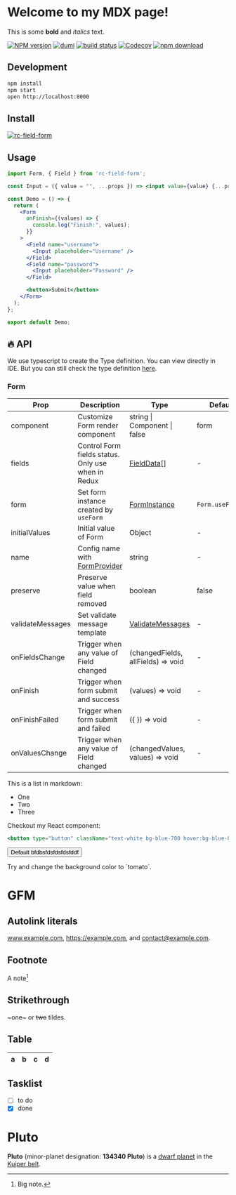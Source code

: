 # Welcome to my MDX page!
 
This is some **bold** and _italics_ text.


[![NPM version][npm-image]][npm-url] [![dumi](https://img.shields.io/badge/docs%20by-dumi-blue?style=flat-square)](https://github.com/umijs/dumi) [![build status][github-actions-image]][github-actions-url] [![Codecov][codecov-image]][codecov-url] [![npm download][download-image]][download-url]

[npm-image]: http://img.shields.io/npm/v/rc-field-form.svg?style=flat-square
[npm-url]: http://npmjs.org/package/rc-field-form
[github-actions-image]: https://github.com/react-component/field-form/workflows/CI/badge.svg
[github-actions-url]: https://github.com/react-component/field-form/actions
[codecov-image]: https://img.shields.io/codecov/c/github/react-component/field-form/master.svg?style=flat-square
[codecov-url]: https://codecov.io/gh/react-component/field-form/branch/master
[download-image]: https://img.shields.io/npm/dm/rc-field-form.svg?style=flat-square
[download-url]: https://npmjs.org/package/rc-field-form

## Development

```bash
npm install
npm start
open http://localhost:8000
```

## Install

[![rc-field-form](https://nodei.co/npm/rc-field-form.png)](https://npmjs.org/package/rc-field-form)


## Usage

```jsx | pure
import Form, { Field } from 'rc-field-form';

const Input = ({ value = "", ...props }) => <input value={value} {...props} />;

const Demo = () => {
  return (
    <Form
      onFinish={(values) => {
        console.log("Finish:", values);
      }}
    >
      <Field name="username">
        <Input placeholder="Username" />
      </Field>
      <Field name="password">
        <Input placeholder="Password" />
      </Field>

      <button>Submit</button>
    </Form>
  );
};

export default Demo;
```



## 🔥 API

We use typescript to create the Type definition. You can view directly in IDE. But you can still check the type definition [here](https://github.com/react-component/field-form/blob/master/src/interface.ts).

### Form

| Prop             | Description                                        | Type                                         | Default          |
| ---------------- | -------------------------------------------------- | -------------------------------------------- | ---------------- |
| component        | Customize Form render component                    | string \| Component \| false                 | form             |
| fields           | Control Form fields status. Only use when in Redux | [FieldData](#fielddata)[]                    | -                |
| form             | Set form instance created by `useForm`             | [FormInstance](#useform)                     | `Form.useForm()` |
| initialValues    | Initial value of Form                              | Object                                       | -                |
| name             | Config name with [FormProvider](#formprovider)     | string                                       | -                |
| preserve         | Preserve value when field removed                  | boolean                                      | false            |
| validateMessages | Set validate message template                      | [ValidateMessages](#validatemessages)        | -                |
| onFieldsChange   | Trigger when any value of Field changed            | (changedFields, allFields) => void           | -                |
| onFinish         | Trigger when form submit and success               | (values) => void                             | -                |
| onFinishFailed   | Trigger when form submit and failed                | ({ }) => void | -                |
| onValuesChange   | Trigger when any value of Field changed            | (changedValues, values) => void              | -                |



 
This is a list in markdown:
 
- One
- Two
- Three
 
Checkout my React component:

```jsx
<button type="button" className="text-white bg-blue-700 hover:bg-blue-800 focus:ring-4 focus:ring-blue-300 font-medium rounded-lg text-sm px-5 py-2.5 me-2 mb-2 dark:bg-blue-600 dark:hover:bg-blue-700 focus:outline-none dark:focus:ring-blue-800">Default bfdbsfdsfdsfdsfddf</button>
```

<button type="button" className="text-white bg-blue-700 hover:bg-blue-800 focus:ring-4 focus:ring-blue-300 font-medium rounded-lg text-sm px-5 py-2.5 me-2 mb-2 dark:bg-blue-600 dark:hover:bg-blue-700 focus:outline-none dark:focus:ring-blue-800">Default bfdbsfdsfdsfdsfddf</button>

<div style={{backgroundColor: 'violet', padding: '1rem'}}>
  Try and change the background color to `tomato`.
</div>

# GFM

## Autolink literals

www.example.com, https://example.com, and contact@example.com.

## Footnote

A note[^1]

[^1]: Big note.

## Strikethrough

~one~ or ~~two~~ tildes.

## Table

| a | b  |  c |  d  |
| - | :- | -: | :-: |

## Tasklist

* [ ] to do
* [x] done

# Pluto

**Pluto** (minor-planet designation: **134340 Pluto**) is a
[dwarf planet](https://en.wikipedia.org/wiki/Dwarf_planet) in the
[Kuiper belt](https://en.wikipedia.org/wiki/Kuiper_belt).